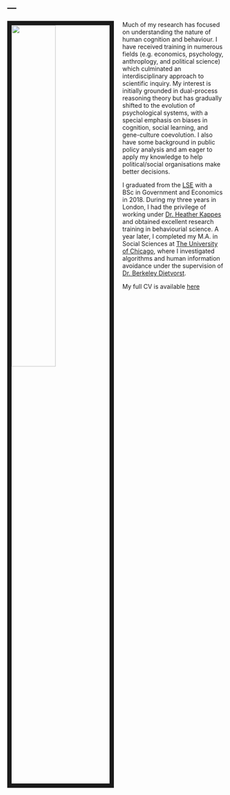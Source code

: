 ---
---

<link rel="stylesheet" href="styles.css" type="text/css">

<img src="images/image.jpg" style="width:45%; border:10px solid; margin-right: 20px" align="left">

<div class="a"> Much of my research has focused on understanding the nature of human cognition and behaviour. I have received training in numerous fields (e.g. economics, psychology, anthroplogy, and political science) which culminated an interdisciplinary approach to scientific inquiry. My interest is initially grounded in dual-process reasoning theory but has gradually shifted to the evolution of psychological systems, with a special emphasis on biases in cognition, social learning, and gene-culture coevolution. I also have some background in public policy analysis and am eager to apply my knowledge to help political/social organisations make better decisions.

I graduated from the [LSE](https://www.lse.ac.uk/) with a BSc in Government and Economics in 2018. During my three years in London, I had the privilege of working under [Dr. Heather Kappes](https://www.lse.ac.uk/management/people/academic-staff/hkappes) and obtained excellent research training in behaviourial science. A year later, I completed my M.A. in Social Sciences at [The University of Chicago](https://www.uchicago.edu/), where I investigated algorithms and human information avoidance under the supervision of [Dr. Berkeley Dietvorst](https://faculty.chicagobooth.edu/berkeley-dietvorst).

My full CV is available [here](files/Wenjie Han-Resume.pdf)</div>